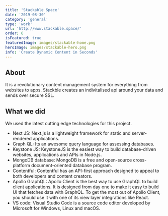 ```yaml
---
title: 'Stackable Space'
date: '2019-08-30'
category: 'general'
type: 'work'
url: 'http://www.stackable.space/'
order: 6
isFeatured: true
featuredImage: images/stackable-home.png
heroImage: images/stackable-hero.png
info: 'Create Dynamic Content in Seconds'
---
```


## About

It is a revolutionary content management system for everything from websites to apps. Stackble creates an indivitalised api around your data and sends over secure SSL.

## What we did

We used the latest cutting edge technologies for this project.

- Next JS: Next.js is a lightweight framework for static and server-rendered applications.
- Graph QL: Its an awesome query language for assessing databases.
- Keystone JS: KeystoneJS is the easiest way to build database-driven websites, applications and APIs in Node.js.
- MongoDB database: MongoDB is a free and open-source cross-platform document-oriented database program.
- Contentful: Contentful has an API-first approach designed to appeal to both developers and content creators.
- Apollo GraphQL: Apollo Client is the best way to use GraphQL to build client applications. It is designed from day one to make it easy to build UI that fetches data with GraphQL. To get the most out of Apollo Client, you should use it with one of its view layer integrations like React.
- VS code: Visual Studio Code is a source code editor developed by Microsoft for Windows, Linux and macOS.
